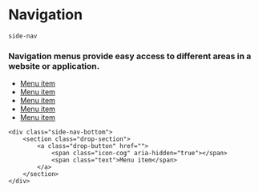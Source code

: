 # Navigation

`side-nav`

### Navigation menus provide easy access to different areas in a website or application. 

<Preview>
  <div class="side-nav">
    <div class="side-nav-main">
      <section class="drop-section">
        <ul class="drop-list">
          <li class="drop-list-item">
            <a class="drop-button is-selected" href="">
              <span class="icon-home" aria-hidden="true"></span>
              <span class="text">Menu item</span>
            </a>
          </li>
          <li class="drop-list-item">
            <a class="drop-button" href="">
              <span class="icon-user-group" aria-hidden="true"></span>
              <span class="text">Menu item</span>
            </a>
          </li>
            <li class="drop-list-item">
                <a class="drop-button" href="">
                    <span class="icon-bell" aria-hidden="true"></span>
                    <span class="text">Menu item</span>
                </a>
            </li>
            <li class="drop-list-item">
                <a class="drop-button" href="">
                    <span class="icon-chart-pie" aria-hidden="true"></span>
                    <span class="text">Menu item</span>
                </a>
            </li>
            <li class="drop-list-item">
                <a class="drop-button" href="">
                    <span class="icon-document" aria-hidden="true"></span>
                    <span class="text">Menu item</span>
                </a>
            </li>
        </ul>
      </section>
    </div>

    <div class="side-nav-bottom">
        <section class="drop-section">
            <a class="drop-button" href="">
                <span class="icon-cog" aria-hidden="true"></span>
                <span class="text">Menu item</span>
            </a>
        </section>
    </div>

  </div>  
</Preview>

